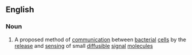 ==English==

===Noun===
{{wikipedia}}
{{en-noun|sg=[[quorum]] [[sensing]]|-}}

# A proposed method of [[communication]] between [[bacterial]] [[cell]]s by the [[release]] and [[sensing]] of small [[diffusible]] [[signal]] [[molecule]]s